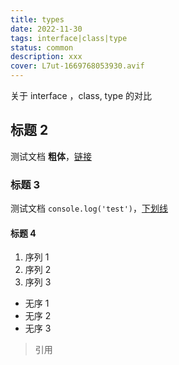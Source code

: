 ```yaml
---
title: types
date: 2022-11-30
tags: interface|class|type
status: common
description: xxx
cover: L7ut-1669768053930.avif
---
```


关于 interface ，class, type 的对比

## 标题 2

测试文档 **粗体**，[链接](https://www.httt.com)

### 标题 3

测试文档 `console.log('test')`，<u>下划线</u>

#### 标题 4

1. 序列 1
2. 序列 2
3. 序列 3

- 无序 1
- 无序 2
- 无序 3

> 引用
